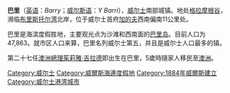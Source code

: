 {{Unreferenced |time=2021-05-11T11:51:57+00:00 }}
{{Infobox UK place
|中文名 = 巴里
|country           = 威尔士
|welsh_name        = Y Barri
|official_name     = Barry
|
|latitude          = 51.4064
|longitude         = -3.2667
|static_image = [[Image:Barry_panorama.jpg|260px]]
|static_image_caption =
|community_wales=       巴里
|unitary_wales     = [[格拉摩根区|格拉摩根区]]
|lieutenancy_wales = [[南格拉摩根|南格拉摩根]]
|constituency_welsh_assembly = [[格拉摩根谷_(议会选区)|格拉摩根谷]]
|constituency_westminster = [[格拉摩根谷_(英国国会选区)|格拉摩根谷]]
|
|post_town         = BARRY
|postcode_district = CF62–63
|postcode_area     = CF   
|dial_code         = 01446
|os_grid_reference = ST119682
|london_distance   = {{convert|164.1|mi|km}}
|cardiff_distance  = {{convert|9.9|mi|km}}
|population        = 47,863
|population_ref=          ''(2001)''
}}

'''巴里'''（[[英语|英语]]：''Barry''；[[威尔斯语|威尔斯语]]：''Y Barri''），[[威尔士|威尔士]]南部城镇。地处[[格拉摩根谷|格拉摩根谷]]，濒临[[布里斯托尔湾|布里斯托尔湾]]北岸，位于威尔士首府[[加的夫|加的夫]]西南偏南11公里处。

巴里是海滨度假胜地，主要观光点为沙滩和西南面的[[巴里岛|巴里岛]]。目前人口为47,863。就市区人口来算，巴里名列威尔士第五，并且是威尔士人口最多的镇。

第二十七任[[澳洲總理|澳洲總理]][[茱莉雅·吉拉德|茱莉雅·吉拉德]]即出生在巴里，5歲時隨家人移民至[[澳洲|澳洲]]。

[[Category:威尔士|Category:威尔士]]
[[Category:威爾斯海邊度假地|Category:威爾斯海邊度假地]]
[[Category:1884年威爾斯建立|Category:1884年威爾斯建立]]
[[Category:威尔士港湾城市|Category:威尔士港湾城市]]